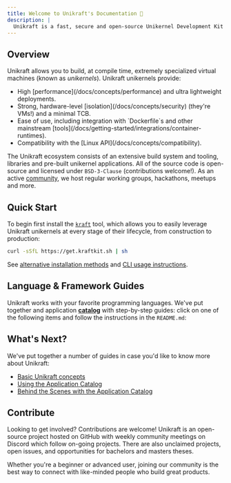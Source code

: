```yaml
---
title: Welcome to Unikraft's Documentation 👋
description: |
  Unikraft is a fast, secure and open-source Unikernel Development Kit which enables you to easily build minimal, ultra-lightweight virtual machines (unikernels).
---
```


## Overview

Unikraft allows you to build, at compile time, extremely specialized virtual machines (known as *unikernels*).
Unikraft unikernels provide:

<ul class="list-getting-started">
  <li>High [performance](/docs/concepts/performance) and ultra lightweight deployments.</li>
  <li>Strong, hardware-level [isolation](/docs/concepts/security) (they're VMs!) and a minimal TCB.</li>
  <li>Ease of use, including integration with `Dockerfile`s and other mainstream [tools](/docs/getting-started/integrations/container-runtimes).</li>
  <li>Compatibility with the [Linux API](/docs/concepts/compatibility).</li>
</ul>

The Unikraft ecosystem consists of an extensive build system and tooling, libraries and pre-built unikernel applications.
All of the source code is open-source and licensed under `BSD-3-Clause` (contributions welcome!).
As an active [community](/community/about), we host regular working groups, hackathons, meetups and more.

## Quick Start

To begin first install the [`kraft`](/docs/cli) tool, which allows you to easily leverage Unikraft unikernels at every stage of their lifecycle, from construction to production:

```bash
curl -sSfL https://get.kraftkit.sh | sh
```

See [alternative installation methods](/docs/cli/install) and [CLI usage instructions](/docs/cli).

## Language & Framework Guides

Unikraft works with your favorite programming languages.
We've put together and application [**catalog**](https://github.com/unikraft/catalog/tree/main/examples) with step-by-step guides: click on one of the following items and follow the instructions in the `README.md`:

<LanguageLinks />

## What's Next?

We've put together a number of guides in case you'd like to know more about Unikraft:

* [Basic Unikraft concepts](/docs/concepts)
* [Using the Application Catalog](/guides/using-the-app-catalog)
* [Behind the Scenes with the Application Catalog](/guides/catalog-behind-the-scenes)

<KraftCloudBanner mt={8} />

## Contribute

Looking to get involved?
Contributions are welcome! Unikraft is an open-source project hosted on GitHub with weekly community meetings on Discord which follow on-going projects.
There are also unclaimed projects, open issues, and opportunities for bachelors and masters theses.

Whether you're a beginner or advanced user, joining our community is the best way to connect with like-minded people who build great products.

<JoinCommunityCards />
